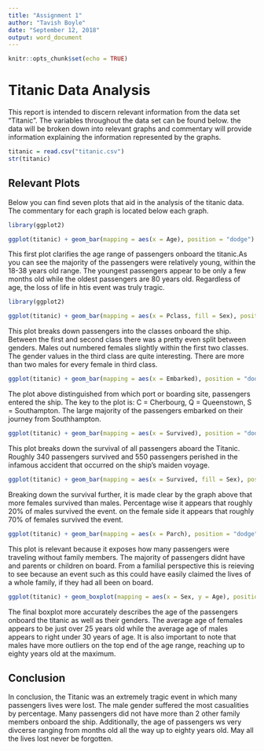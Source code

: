 ---
title: "Assignment 1"
author: "Tavish Boyle"
date: "September 12, 2018"
output: word_document
---

```{r setup, include=FALSE}
knitr::opts_chunk$set(echo = TRUE)
```
# Titanic Data Analysis

This report is intended to discern relevant information from the data set "Titanic". The variables throughout the data set can be found below. the data will be broken down into relevant graphs and commentary will provide information explaining the information represented by the graphs. 

```{r titanic, echo = FALSE}
titanic = read.csv("titanic.csv")
str(titanic)
```

## Relevant Plots

Below you can find seven plots that aid in the analysis of the titanic data. The commentary for each graph is located below each graph.
```{r warning=FALSE, echo = FALSE}
library(ggplot2)

ggplot(titanic) + geom_bar(mapping = aes(x = Age), position = "dodge")
```

This first plot clarifies the age range of passengers onboard the titanic.As you can see the majority of the passengers were relatively young, within the 18-38 years old range. The youngest passengers appear to be only a few months old while the oldest passengers are 80 years old. Regardless of age, the loss of life in htis event was truly tragic.

```{r,echo = FALSE}
library(ggplot2)

ggplot(titanic) + geom_bar(mapping = aes(x = Pclass, fill = Sex), position = "dodge")
```

This plot breaks down passengers into the classes onboard the ship. Between the first and second class there was a pretty even split between genders. Males out numbered females slightly within the first two classes. The gender values in the third class are quite interesting. There are more than two males for every female in third class.

``` {r, echo = FALSE}
ggplot(titanic) + geom_bar(mapping = aes(x = Embarked), position = "dodge")
```

The plot above distinguished from which port or boarding site, passengers entered the ship. The key to the plot is: C = Cherbourg, Q = Queenstown, S = Southampton. The large majority of the passengers embarked on their journey from Southhampton. 

```{r, echo = FALSE}
ggplot(titanic) + geom_bar(mapping = aes(x = Survived), position = "dodge")
```

This plot breaks down the survival of all passengers aboard the Titanic. Roughly 340 passengers survived and 550 passengers perished in the infamous accident that occurred on the ship's maiden voyage. 

```{r,echo = FALSE}
ggplot(titanic) + geom_bar(mapping = aes(x = Survived, fill = Sex), position = "dodge")
```

Breaking down the survival further, it is made clear by the graph above that more females survived than males. Percentage wise it appears that roughly 20% of males survived the event. on the female side it appears that roughly 70% of females survived the event.

```{r, echo = FALSE}
ggplot(titanic) + geom_bar(mapping = aes(x = Parch), position = "dodge")
```

This plot is relevant because it exposes how many passengers were traveling without family members. The majority of passengers didnt have and parents or children on board. From a familial perspective this is reieving to see because an event such as this could have easily claimed the lives of a whole family, if they had all been on board. 

```{r echo= FALSE, warning=FALSE}
ggplot(titanic) + geom_boxplot(mapping = aes(x = Sex, y = Age), position = "dodge")
```

The final boxplot more accurately describes the age of the passengers onboard the titanic as well as their genders. The average age of females appears to be just over 25 years old while the average age of males appears to right under 30 years of age. It is also important to note that males have more outliers on the top end of the age range, reaching up to eighty years old at the maximum. 

## Conclusion

In conclusion, the Titanic was an extremely tragic event in which many passengers lives were lost. The male gender suffered the most casualities by percentage. Many passengers did not have more than 2 other family members onboard the ship. Additionally, the age of passengers ws very divcerse ranging from months old all the way up to eighty years old. May all the lives lost never be forgotten. 
